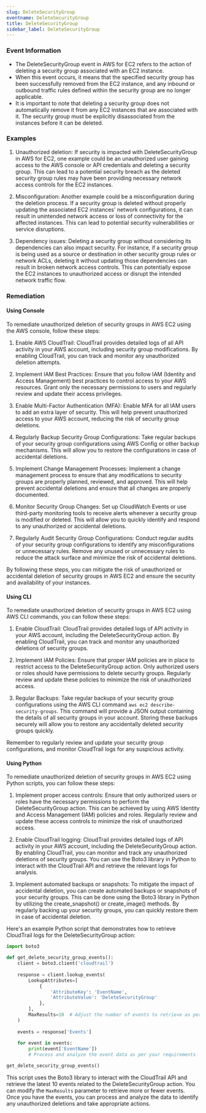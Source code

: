 ```yaml
--- 
slug: DeleteSecurityGroup
eventname: DeleteSecurityGroup
title: DeleteSecurityGroup
sidebar_label: DeleteSecurityGroup
---
```

                       
### Event Information

- The DeleteSecurityGroup event in AWS for EC2 refers to the action of deleting a security group associated with an EC2 instance.
- When this event occurs, it means that the specified security group has been successfully removed from the EC2 instance, and any inbound or outbound traffic rules defined within the security group are no longer applicable.
- It is important to note that deleting a security group does not automatically remove it from any EC2 instances that are associated with it. The security group must be explicitly disassociated from the instances before it can be deleted.


### Examples

1. Unauthorized deletion: If security is impacted with DeleteSecurityGroup in AWS for EC2, one example could be an unauthorized user gaining access to the AWS console or API credentials and deleting a security group. This can lead to a potential security breach as the deleted security group rules may have been providing necessary network access controls for the EC2 instances.

2. Misconfiguration: Another example could be a misconfiguration during the deletion process. If a security group is deleted without properly updating the associated EC2 instances' network configurations, it can result in unintended network access or loss of connectivity for the affected instances. This can lead to potential security vulnerabilities or service disruptions.

3. Dependency issues: Deleting a security group without considering its dependencies can also impact security. For instance, if a security group is being used as a source or destination in other security group rules or network ACLs, deleting it without updating those dependencies can result in broken network access controls. This can potentially expose the EC2 instances to unauthorized access or disrupt the intended network traffic flow.

### Remediation

#### Using Console

To remediate unauthorized deletion of security groups in AWS EC2 using the AWS console, follow these steps:

1. Enable AWS CloudTrail: CloudTrail provides detailed logs of all API activity in your AWS account, including security group modifications. By enabling CloudTrail, you can track and monitor any unauthorized deletion attempts.

2. Implement IAM Best Practices: Ensure that you follow IAM (Identity and Access Management) best practices to control access to your AWS resources. Grant only the necessary permissions to users and regularly review and update their access privileges.

3. Enable Multi-Factor Authentication (MFA): Enable MFA for all IAM users to add an extra layer of security. This will help prevent unauthorized access to your AWS account, reducing the risk of security group deletions.

4. Regularly Backup Security Group Configurations: Take regular backups of your security group configurations using AWS Config or other backup mechanisms. This will allow you to restore the configurations in case of accidental deletions.

5. Implement Change Management Processes: Implement a change management process to ensure that any modifications to security groups are properly planned, reviewed, and approved. This will help prevent accidental deletions and ensure that all changes are properly documented.

6. Monitor Security Group Changes: Set up CloudWatch Events or use third-party monitoring tools to receive alerts whenever a security group is modified or deleted. This will allow you to quickly identify and respond to any unauthorized or accidental deletions.

7. Regularly Audit Security Group Configurations: Conduct regular audits of your security group configurations to identify any misconfigurations or unnecessary rules. Remove any unused or unnecessary rules to reduce the attack surface and minimize the risk of accidental deletions.

By following these steps, you can mitigate the risk of unauthorized or accidental deletion of security groups in AWS EC2 and ensure the security and availability of your instances.

#### Using CLI

To remediate unauthorized deletion of security groups in AWS EC2 using AWS CLI commands, you can follow these steps:

1. Enable CloudTrail: CloudTrail provides detailed logs of API activity in your AWS account, including the DeleteSecurityGroup action. By enabling CloudTrail, you can track and monitor any unauthorized deletions of security groups. 

2. Implement IAM Policies: Ensure that proper IAM policies are in place to restrict access to the DeleteSecurityGroup action. Only authorized users or roles should have permissions to delete security groups. Regularly review and update these policies to minimize the risk of unauthorized access.

3. Regular Backups: Take regular backups of your security group configurations using the AWS CLI command `aws ec2 describe-security-groups`. This command will provide a JSON output containing the details of all security groups in your account. Storing these backups securely will allow you to restore any accidentally deleted security groups quickly.

Remember to regularly review and update your security group configurations, and monitor CloudTrail logs for any suspicious activity.

#### Using Python

To remediate unauthorized deletion of security groups in AWS EC2 using Python scripts, you can follow these steps:

1. Implement proper access controls: Ensure that only authorized users or roles have the necessary permissions to perform the DeleteSecurityGroup action. This can be achieved by using AWS Identity and Access Management (IAM) policies and roles. Regularly review and update these access controls to minimize the risk of unauthorized access.

2. Enable CloudTrail logging: CloudTrail provides detailed logs of API activity in your AWS account, including the DeleteSecurityGroup action. By enabling CloudTrail, you can monitor and track any unauthorized deletions of security groups. You can use the Boto3 library in Python to interact with the CloudTrail API and retrieve the relevant logs for analysis.

3. Implement automated backups or snapshots: To mitigate the impact of accidental deletion, you can create automated backups or snapshots of your security groups. This can be done using the Boto3 library in Python by utilizing the create_snapshot() or create_image() methods. By regularly backing up your security groups, you can quickly restore them in case of accidental deletion.

Here's an example Python script that demonstrates how to retrieve CloudTrail logs for the DeleteSecurityGroup action:

```python
import boto3

def get_delete_security_group_events():
    client = boto3.client('cloudtrail')
    
    response = client.lookup_events(
        LookupAttributes=[
            {
                'AttributeKey': 'EventName',
                'AttributeValue': 'DeleteSecurityGroup'
            },
        ],
        MaxResults=10  # Adjust the number of events to retrieve as per your requirement
    )
    
    events = response['Events']
    
    for event in events:
        print(event['EventName'])
        # Process and analyze the event data as per your requirements

get_delete_security_group_events()
```

This script uses the Boto3 library to interact with the CloudTrail API and retrieve the latest 10 events related to the DeleteSecurityGroup action. You can modify the `MaxResults` parameter to retrieve more or fewer events. Once you have the events, you can process and analyze the data to identify any unauthorized deletions and take appropriate actions.


 